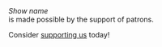 
<Link
    style={{
    color: 'inherit',
    }}
    to={'/'}
>
    <em>Show name</em>
</Link>
<br/>
is made possible by the support of patrons.

Consider [supporting us](#) today!

